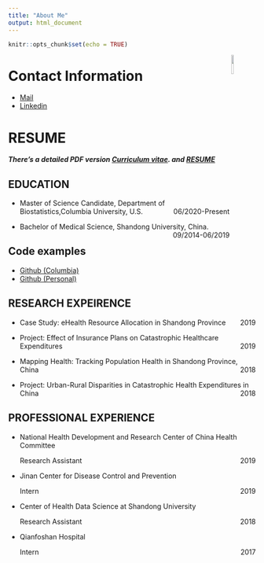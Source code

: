 ```yaml
---
title: "About Me"
output: html_document
---
```


```r
knitr::opts_chunk$set(echo = TRUE)
```
<img src = "./file/Selfv.jpg" style = "width:10%" align="right">

# Contact Information 

- [Mail](mailto:<zl2974@columbia.edu>)
- [Linkedin](https://www.linkedin.com/in/zhuohui-liang-123108203/)

# RESUME
*__There's a detailed PDF version [Curriculum vitae](./cv/cv.pdf). and  [RESUME](./resume/Resume-Zhuohui-Liang.pdf)__*

## EDUCATION

- Master of Science Candidate, Department of Biostatistics,Columbia University, U.S. [06/2020-Present]{style="float:right"}

- Bachelor of Medical Science, Shandong University, China. [09/2014-06/2019]{style="float:right"}

## Code examples
- [Github (Columbia)](https://github.com/zl2974)
- [Github (Personal)](https://github.com/chekfayleung)

## RESEARCH EXPEIRENCE
- Case Study: eHealth Resource Allocation in Shandong Province [2019]{style="float:right"}

- Project: Effect of Insurance Plans on Catastrophic Healthcare Expenditures [2019]{style="float:right"}

- Mapping Health: Tracking Population Health in Shandong Province, China [2018]{style="float:right"}

- Project: Urban-Rural Disparities in Catastrophic Health Expenditures in China [2018]{style="float:right"}

## PROFESSIONAL EXPERIENCE

- National Health Development and Research Center of China Health Committee

  Research Assistant [2019]{style="float:right"}

- Jinan Center for Disease Control and Prevention 

  Intern[2019]{style="float:right"}

- Center of Health Data Science at Shandong University

  Research Assistant [2018]{style="float:right"}

- Qianfoshan Hospital

  Intern [2017]{style="float:right"}
